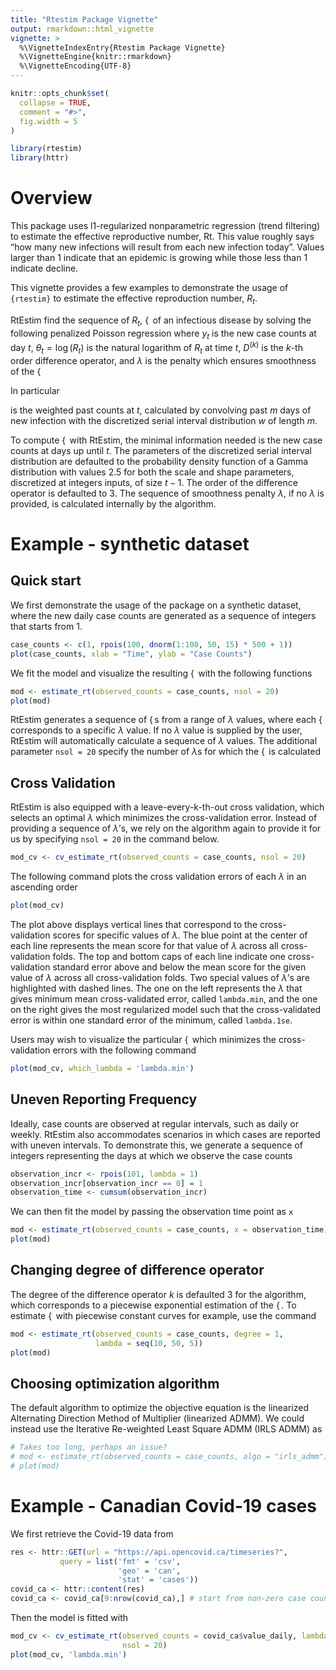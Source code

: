 ```yaml
---
title: "Rtestim Package Vignette"
output: rmarkdown::html_vignette
vignette: >
  %\VignetteIndexEntry{Rtestim Package Vignette}
  %\VignetteEngine{knitr::rmarkdown}
  %\VignetteEncoding{UTF-8}
---
```


```r
knitr::opts_chunk$set(
  collapse = TRUE,
  comment = "#>",
  fig.width = 5
)
```

```r
library(rtestim)
library(httr)
```

\newcommand{\argmin}{\mathop{\mathrm{argmin}}}
\newcommand{\Rtseq}{\mathop{\{R_t\}_{t=1}^n}}

# Overview

This package uses l1-regularized nonparametric regression
(trend filtering) to estimate the effective reproductive number,
Rt. This value roughly says "how many new infections will result from
each new infection today". Values larger than 1 indicate that an 
epidemic is growing while those less than 1 indicate decline.

This vignette provides a few examples to demonstrate the usage of `{rtestim}` to 
estimate the effective reproduction number, $R_t$.

RtEstim find the sequence of $R_t$, $\Rtseq$ of an infectious disease by solving 
the following penalized Poisson regression
\begin{equation} \label{eq:objective_fn}
    \hat{\theta} = \argmin_{\theta} \frac{1}{n} \sum_{t=1}^n \left(e^{\theta_{t}}x_t - y_t\theta_{t}\right) + \lambda \Vert D^{(k)} \theta \Vert_1
\end{equation}
where $y_t$ is the new case counts at day $t$, $\theta_{t} = \log(R_t)$ is the 
natural logarithm of $R_t$ at time $t$, $D^{(k)}$ is the $k$-th order difference 
operator, and $\lambda$ is the penalty which ensures smoothness of the $\Rtseq$

In particular

\begin{equation}
x_t = \sum_{a = 1}^m y_{t-a} w_a
\end{equation}

is the weighted past counts at $t$, calculated by convolving past $m$ days of
new infection with the discretized serial interval distribution $w$ of length $m$.

To compute $\Rtseq$ with RtEstim, the minimal information needed is the new case
counts at days up until $t$. The parameters of the discretized serial interval
distribution are defaulted to the probability density function of a Gamma 
distribution with values $2.5$ for both the scale and shape parameters, discretized
at integers inputs, of size $t-1$. The order of the difference operator is defaulted 
to $3$. The sequence of smoothness penalty $\lambda$, if no $\lambda$ is provided, 
is calculated internally by the algorithm.

# Example - synthetic dataset

## Quick start

We first demonstrate the usage of the package on a synthetic dataset, where the
new daily case counts are generated as a sequence of integers that starts from 1. 

```r
case_counts <- c(1, rpois(100, dnorm(1:100, 50, 15) * 500 + 1))
plot(case_counts, xlab = "Time", ylab = "Case Counts")
```

We fit the model and visualize the resulting $\Rtseq$ with the following functions

```r
mod <- estimate_rt(observed_counts = case_counts, nsol = 20)
plot(mod)
```

RtEstim generates a sequence of $\Rtseq$s from a range of $\lambda$ values,
where each $\Rtseq$ corresponds to a specific $\lambda$ value. If no $\lambda$ 
value is supplied by the user, RtEstim will automatically calculate a sequence 
of $\lambda$ values. The additional parameter `nsol = 20` specify the number of 
$\lambda$s for which the $\Rtseq$ is calculated


## Cross Validation

RtEstim is also equipped with a leave-every-k-th-out cross validation, which 
selects an optimal $\lambda$ which minimizes the cross-validation error. Instead 
of providing a sequence of $\lambda$'s, we rely on the algorithm again to provide
it for us by specifying `nsol = 20` in the command below.

```r
mod_cv <- cv_estimate_rt(observed_counts = case_counts, nsol = 20)
```

The following command plots the cross validation errors of each $\lambda$ in an 
ascending order

```r
plot(mod_cv)
```

The plot above displays vertical lines that correspond to the cross-validation scores 
for specific values of $\lambda$. The blue point at the center of each line 
represents the mean score for that value of $\lambda$ across all cross-validation
folds. The top and bottom caps of each line indicate one cross-validation 
standard error above and below the mean score for the given value of $\lambda$ 
across all cross-validation folds. Two special values of $\lambda$'s are 
highlighted with dashed lines. The one on the left represents the $\lambda$ that
gives minimum mean cross-validated error, called `lambda.min`, and the one on the
right gives the most regularized model such that the cross-validated error is 
within one standard error of the minimum, called `lambda.1se`.

Users may wish to visualize the particular $\Rtseq$ which minimizes the cross-validation 
errors with the following command

```r
plot(mod_cv, which_lambda = 'lambda.min')
```


## Uneven Reporting Frequency

Ideally, case counts are observed at regular intervals, such as daily or 
weekly. RtEstim also accommodates scenarios in which cases are reported 
with uneven intervals. To demonstrate this, we generate a sequence of integers
representing the days at which we observe the case counts

```r
observation_incr <- rpois(101, lambda = 1)
observation_incr[observation_incr == 0] = 1
observation_time <- cumsum(observation_incr)
```

We can then fit the model by passing the observation time point as `x`

```r
mod <- estimate_rt(observed_counts = case_counts, x = observation_time)
plot(mod)
```


## Changing degree of difference operator

The degree of the difference operator $k$ is defaulted 3 for the algorithm, which
corresponds to a piecewise exponential estimation of the $\Rtseq$. To estimate
$\Rtseq$ with piecewise constant curves for example, use the command

```r
mod <- estimate_rt(observed_counts = case_counts, degree = 1,
                   lambda = seq(10, 50, 5))
plot(mod)
```


## Choosing optimization algorithm

The default algorithm to optimize the objective equation is the linearized 
Alternating Direction Method of Multiplier (linearized ADMM). We could instead
use the Iterative Re-weighted Least Square ADMM (IRLS ADMM) as

```r
# Takes too long, perhaps an issue?
# mod <- estimate_rt(observed_counts = case_counts, algo = "irls_admm")
# plot(mod)
```


# Example - Canadian Covid-19 cases

We first retrieve the Covid-19 data from \textit{OpenCovid.ca}

```r
res <- httr::GET(url = "https://api.opencovid.ca/timeseries?",
           query = list('fmt' = 'csv',
                        'geo' = 'can',
                        'stat' = 'cases'))
covid_ca <- httr::content(res)
covid_ca <- covid_ca[9:nrow(covid_ca),] # start from non-zero case counts
```

Then the model is fitted with
```r
mod_cv <- cv_estimate_rt(observed_counts = covid_ca$value_daily, lambdamin = 10,
                         nsol = 20)
plot(mod_cv, 'lambda.min')
```



